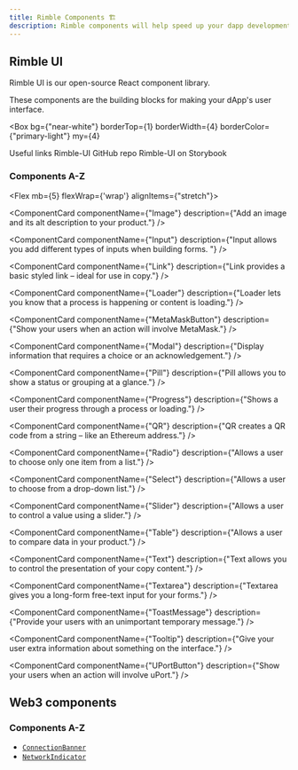 ```yaml
---
title: Rimble Components 🏗
description: Rimble components will help speed up your dapp development and provide research-based UX to improve engagement.
---
```



## Rimble UI

Rimble UI is our open-source React component library.

These components are the building blocks for making your dApp's user interface.

<Box
  bg={"near-white"}
  borderTop={1}
  borderWidth={4}
  borderColor={"primary-light"}
  my={4}
>
  <Flex alignItems="center" mb={3} pt={3}>
    <Icon color={"mid-gray"} name="Info" mr={2} ml={3} size="20px" aria-hidden="true" />
    <Text caps color="mid-gray" fontSize={1} fontWeight="bold" mr={3}>
      Useful links
    </Text>
  </Flex>
  <Link
    title="Get the code at GitHub"
    target="_blank"
    href="https://github.com/ConsenSys/rimble-ui"
  >
    <Flex
      borderLeft={1}
      borderRight={1}
      borderColor={"light-gray"}
      alignItems="center"
      p={3}
      bg={"white"}
    >
      Rimble-UI GitHub repo
      <Icon name="Launch" ml={2} size="14px" />
    </Flex>
  </Link>
  <Link
    title="View the rimble-ui components in Storybook"
    target="_blank"
    href="https://rimble-ui-storybook.netlify.com/"
  >
    <Flex
      border={1}
      borderColor={"light-gray"}
      alignItems="center"
      p={3}
      bg={"white"}
    >
      Rimble-UI on Storybook
      <Icon name="Launch" ml={2} size="14px" />
    </Flex>
  </Link>
</Box>

### Components A-Z

<Flex mb={5} flexWrap={'wrap'} alignItems={"stretch"}>

<ComponentCard
  componentName="Avatar"
  description="Images that represent things – like currencies – in your product."
/>

<ComponentCard
  componentName="Blockie"
  description="Identicons for representing Ethereum addresses."
/>

<ComponentCard
  componentName="Box"
  description="A responsive component for box-model layouts."
/>

<ComponentCard
  componentName="Button"
  description="Allows a user to take an action or make a choice."
/>

<ComponentCard
  componentName="Card"
  description="Creates a Box layout for content and actions about a specific subject."
/>

<ComponentCard
  componentName="Checkbox"
  description="Allows a user to choose one or more items from a list."
/>

<ComponentCard
  componentName="EthAddress"
  description="Allows a user to quickly view, copy and scan an Ethereum address."
/>

<ComponentCard
  componentName="Field"
  description="A quick way to add a label to your form inputs."
/>

<ComponentCard
  componentName="Flash"
  description="A way to deliver messages to your user without blocking them."
/>

<ComponentCard
  componentName="Flex"
  description="For arranging content in columns or rows and making responsive layouts."
/>

<ComponentCard
  componentName="Form"
  description="Gives your inputs validation styles and feedback messages."
/>

<ComponentCard
  componentName="Heading"
  description="Give pages or page areas titles that introduce the content below."
/>

<ComponentCard
  componentName="Icon"
  description="Add Material Design icons to your interface using Rimble."
/>

<ComponentCard
  componentName={"Image"}
  description={"Add an image and its alt description to your product."}
/>

<ComponentCard
  componentName={"Input"}
  description={"Input allows you add different types of inputs when building forms. "}
/>

<ComponentCard
  componentName={"Link"}
  description={"Link provides a basic styled link – ideal for use in copy."}
/>

<ComponentCard
  componentName={"Loader"}
  description={"Loader lets you know that a process is happening or content is loading."}
/>

<ComponentCard
  componentName={"MetaMaskButton"}
  description={"Show your users when an action will involve MetaMask."}
/>

<ComponentCard
  componentName={"Modal"}
  description={"Display information that requires a choice or an acknowledgement."}
/>

<ComponentCard
  componentName={"Pill"}
  description={"Pill allows you to show a status or grouping at a glance."}
/>

<ComponentCard
  componentName={"Progress"}
  description={"Shows a user their progress through a process or loading."}
/>

<ComponentCard
  componentName={"QR"}
  description={"QR creates a QR code from a string – like an Ethereum address."}
/>

<ComponentCard
  componentName={"Radio"}
  description={"Allows a user to choose only one item from a list."}
/>

<ComponentCard
  componentName={"Select"}
  description={"Allows a user to choose from a drop-down list."}
/>

<ComponentCard
  componentName={"Slider"}
  description={"Allows a user to control a value using a slider."}
/>

<ComponentCard
  componentName={"Table"}
  description={"Allows a user to compare data in your product."}
/>

<ComponentCard
  componentName={"Text"}
  description={"Text allows you to control the presentation of your copy content."}
/>

<ComponentCard
  componentName={"Textarea"}
  description={"Textarea gives you a long-form free-text input for your forms."}
/>

<ComponentCard
  componentName={"ToastMessage"}
  description={"Provide your users with an unimportant temporary message."}
/>

<ComponentCard
  componentName={"Tooltip"}
  description={"Give your user extra information about something on the interface."}
/>

<ComponentCard
  componentName={"UPortButton"}
  description={"Show your users when an action will involve uPort."}
/>


</Flex>

## Web3 components

### Components A-Z

- [`ConnectionBanner`](/components/web3-components/ConnectionBanner)
- [`NetworkIndicator`](/components/web3-components/NetworkIndicator)
